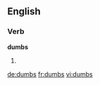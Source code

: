 ==English==

===Verb===
'''dumbs'''

# {{third-person singular of|[[dumb]]}}

[[de:dumbs]]
[[fr:dumbs]]
[[vi:dumbs]]